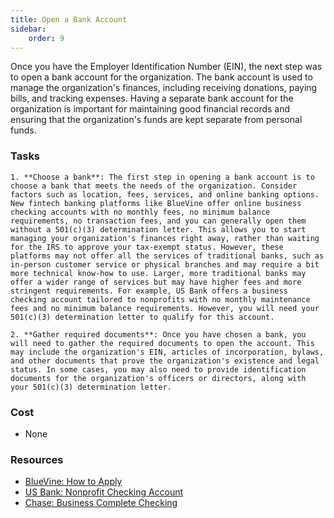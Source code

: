 ```yaml
---
title: Open a Bank Account
sidebar:
    order: 9
---
```


Once you have the Employer Identification Number (EIN), the next step was to open a bank account for the organization. The bank account is used to manage the organization's finances, including receiving donations, paying bills, and tracking expenses. Having a separate bank account for the organization is important for maintaining good financial records and ensuring that the organization's funds are kept separate from personal funds.

### Tasks

<Steps>

    1. **Choose a bank**: The first step in opening a bank account is to choose a bank that meets the needs of the organization. Consider factors such as location, fees, services, and online banking options. New fintech banking platforms like BlueVine offer online business checking accounts with no monthly fees, no minimum balance requirements, no transaction fees, and you can generally open them without a 501(c)(3) determination letter. This allows you to start managing your organization's finances right away, rather than waiting for the IRS to approve your tax-exempt status. However, these platforms may not offer all the services of traditional banks, such as in-person customer service or physical branches and may require a bit more technical know-how to use. Larger, more traditional banks may offer a wider range of services but may have higher fees and more stringent requirements. For example, US Bank offers a business checking account tailored to nonprofits with no monthly maintenance fees and no minimum balance requirements. However, you will need your 501(c)(3) determination letter to qualify for this account.

    2. **Gather required documents**: Once you have chosen a bank, you will need to gather the required documents to open the account. This may include the organization's EIN, articles of incorporation, bylaws, and other documents that prove the organization's existence and legal status. In some cases, you may also need to provide identification documents for the organization's officers or directors, along with your 501(c)(3) determination letter.

</Steps>

### Cost

- None

### Resources

- [BlueVine: How to Apply](https://www.bluevine.com/guides/checking/how-to-apply)
- [US Bank: Nonprofit Checking Account](https://www.usbank.com/business-banking/business-bank-accounts/business-checking/nonprofit-checking-account.html)
- [Chase: Business Complete Checking](https://www.chase.com/business/banking/checking)
